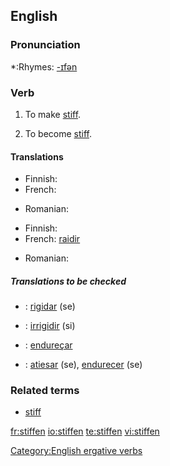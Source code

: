 ==English==

===Pronunciation===
*:Rhymes: [[Rhymes:English:-ɪfən|-ɪfən]]

===Verb===
{{en-verb}}

# {{transitive}} To make [[stiff]].
# {{intransitive}} To become [[stiff]].

====Translations====
{{trans-top|To make stiff}}
* Finnish: {{t-|fi|jäykistää}}
* French: {{t+|fr|raidir}}
{{trans-mid}}
* Romanian: {{t-|ro|întări}}
{{trans-bottom}}

{{trans-top|To become stiff}}
* Finnish: {{t-|fi|jäykistyä}}
* French: [[raidir]]
{{trans-mid}}
* Romanian: {{t-|ro|întări}}
{{trans-bottom}}

=====Translations to be checked=====
{{checktrans}}
{{top}}
*{{ttbc|Interlingua}}: [[rigidar]] (se)
*{{ttbc|Italian}}: [[irrigidir]] (si)
{{mid}}
*{{ttbc|Portuguese}}: [[endureçar]]
*{{ttbc|Spanish}}: [[atiesar]] (se), [[endurecer]] (se)
{{bottom}}

===Related terms===
*[[stiff]]

[[Category:English ergative verbs]]

[[fr:stiffen]]
[[io:stiffen]]
[[te:stiffen]]
[[vi:stiffen]]